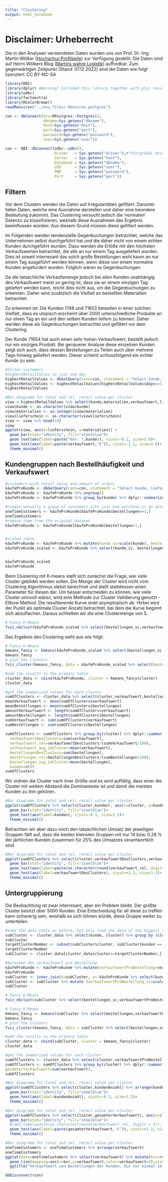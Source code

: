 ```yaml
---
title: "Clustering"
output: html_notebook
---
```


# Disclaimer: Urheberrecht
Die in den Analysen verwendeten Daten wurden uns von Prof. Dr.-Ing. Martin Wölker ([Hochschul-Profilseite](https://www.hs-kl.de/hochschule/profil/personenverzeichnis/detailanzeige-personen/person/martin-woelker)) zur Verfügung gestellt. Die Daten sind auf Herrn Wölkers Blog ([Martins wahre Logistik](https://martins-wahre-logistik.blogspot.com/2022/10/logistics-case-studies-der-lieferschein.html)) auffindbar. Zum gegenwärtigen Zeitpunkt (Stand: 07.12.2022) sind die Daten wie folgt lizenziert: CC BY-NC-SA



```r
library(DBI)
library(dplyr) #Warning! Included this library together with plyr results in the situation that summarize() is double defined. Need to be called by dplyr::summarize
library(odbc)
library(factoextra)
library(RColorBrewer)
readRenviron("../env_files/.Renviron.postgres")
```

```r
con <- dbConnect(drv=RPostgres::Postgres(),
                 dbname=Sys.getenv("dbname"),
                 host=Sys.getenv("host"),
                 port=Sys.getenv("port"),
                 password=Sys.getenv("password"),
                 user=Sys.getenv("user"))
```

```r
con <- DBI::dbConnect(odbc::odbc(),
                      Driver   = Sys.getenv("driver"),#"PostgreSQL Unicode",
                      Server   = Sys.getenv("host"),
                      Database = Sys.getenv("dbname"),
                      UID      = Sys.getenv("user"),
                      PWD      = Sys.getenv("password"),
                      Port     = Sys.getenv("port"))
```

## Filtern
Vor dem Clustern werden die Daten auf Irregularitäten gefiltert. Darunter fallen Daten, welche eine Ausnahme darstellen und daher eine beondere Bedeutung zukommt. Das Clustering versucht jedoch die 'normalen' Datenzu zu klsasifizieren, weshalb diese Ausnahmen das Ergebnis beeinflussen würden. Aus diesem Grund müssen diese gefiltert werden.

Im Folgenden werden tendenzielle Gegenbuchungen betrachtet, welche das Unternehmen selbst durchgeführt hat und die daher nicht von einem echten Kunden durchgeführt wurden. Dazu werden die Erlöße mit den höchsten Verkaufswerten betrachtet, die alle an nur einem Tag ausgeliefert wurden. Dies ist soweit interresant das solch große Bestellungen wohl kaum an nur einem Tag ausgeführt werden können, wenn diese von einem normalne Kunden angefordert wurden. Folglich wären es Gegenbuchungen.

Da die tatsächliche Verkaufsmenge jedoch bei allen Kunden unabhängig des Verkaufswert meist so gering ist, dass sie an einem einzigen Tag geliefert werden kann, reicht dies nicht aus, um die Gegenbuchungen zu erkennen. Daher wird zusätzlich die Vielfalt an bestellten Materialien betrachtet.

Zu erkennen ist:
Die Kunden 1748 und 71653 betsellen in einer solchen Vielfalt, dass es utopisch erscheint über 2000 unterschiedliche Produkte an nur einen Tag an ein und den selben Kunden liefern zu können. Daher werden diese als Gegenbuchungen betrachtet und gefiltert vor dem Clustering.

Der Kunde 71654 hat auch einen sehr hohen Verkaufswert, bestellt jedoch nur ein einziges Produkt. Bei genauerer Analyse diese einzelnen Kunden zeigt sich auch, dass dessen Bestellungen zu Teilen auch über mehrere Tage hinweg geliefert werden. Dieser scheint schlussfolgend ein echter Kunde zu sein.

```r
#filter customers
#highestRetailValues in just one day
highestRetailValues <- dbGetQuery(conn=con, statement = "Select kunde, lieferschein, count(distinct datum) as days, count(distinct materialnummer) as materialien, count(vk_preis_num) as references, sum(vk_preis_num) as verkaufswert From verkaeufe Where DATE_PART('week',datum) !=1 And DATE_PART('week',datum) !=53 Group By kunde,lieferschein Order By verkaufswert desc")
highestRetailValues <- highestRetailValues[highestRetailValues$days==1,]
highestRetailValues
```


```r
#Bar diagramm for total and rel. retail value per cluster
view <-highestRetailValues %>% select(kunde,materialien,verkaufswert,lieferschein)
view$kunde <- as.character(view$kunde)
view$materialien <- as.integer(view$materialien)
view$lieferschein <- as.character(view$lieferschein)
view <- view %>% head(10)
view
ggplot(view, aes(x=lieferschein, y=materialien)) +
  geom_bar(stat="identity", fill="steelblue")+
  geom_text(aes(label=paste("Knr: ",kunde)), vjust=-0.1, size=2.8)+
  geom_text(aes(label=paste(verkaufswert,"€")), vjust=-1.1, size=2.8)+
  theme_minimal()
```



## Kundengruppen nach Bestellhäufigkeit und Verkaufswert

```r
#customers with retail value and amount of orders
käufeProKunde <- dbGetQuery(conn=con, statement = "Select kunde, lieferschein, sum(vk_preis_num) as verkaufswert From verkaeufe Where DATE_PART('week',datum) !=1 AND DATE_PART('week',datum) !=53 AND kunde != 1748 AND kunde != 71653 Group By kunde,lieferschein")
käufeProKunde <- käufeProKunde %>% ungroup()
käufeProKunde <- käufeProKunde %>% group_by(kunde) %>% dplyr::summarize(bestellungen=n(), verkaufswert=sum(verkaufswert)) %>% arrange(desc(verkaufswert))

#create manually a group of customers with just one purchase or an extremely low yearly outcome, as they  most likely wont come again
oneTimeCustomers <- käufeProKunde[käufeProKunde$bestellungen==1,]
oneTimeCustomers
#remove them from the original dataset
käufeProKunde <- käufeProKunde[käufeProKunde$bestellungen>1,]


#scaled table
käufeProKunde <- käufeProKunde %>% mutate(kunde_sc=scale(kunde), bestellungen_sc=scale(bestellungen), verkaufswert_sc=scale(verkaufswert))
käufeProKunde_scaled <- käufeProKunde %>% select(kunde_sc, bestellungen_sc, verkaufswert_sc)


käufeProKunde_scaled
käufeProKunde
```

Beim Clustering mit K-means stellt sich zunächst die Frage, wie viele Cluster gebildet werden sollen. Die Menge der Cluster wird nicht vom Clustering Algorithmus slebst berechnet und stellt stattdessen einen Parameter für diesen dar. Um besser entscheiden zu können, wie viele Cluster sinnvoll wären, wird eine Methode zur Cluster Validierung genutzt - Ellbow Method.
Die resultierende Kurve sinkt asymptopisch ab. Hirbei wird der Punkt als optimale Cluster Anzahl betrachtet, bei dem die Kurve beginnt sich abzuflachen.
Daraus schließen wir die eine Clustermenge von 5.

```r
# Fancy K-Means
fviz_nbclust(käufeProKunde_scaled %>% select(bestellungen_sc,verkaufswert_sc), kmeans, nstart=100, method = "wss")
```

Das Ergebnis des Clustering sieht aus wie folgt:

```r
# Fancy K-Means
kmeans_fancy <- kmeans(käufeProKunde_scaled %>% select(bestellungen_sc,verkaufswert_sc), 5, nstart = 100)
kmeans_fancy
# plot the clusters
fviz_cluster(kmeans_fancy, data = käufeProKunde_scaled %>% select(bestellungen_skaliert=bestellungen_sc,verkaufswert_skaliert=verkaufswert_sc), geom = c("point"),ellipse.type = "convex")
```


```r
#add the results to the primary table
cluster_data <- cbind(käufeProKunde, cluster = kmeans_fancy$cluster)
cluster_data
```


```r
#get the summarised values for each cluster
sumOfClusters <- cluster_data %>% select(cluster,verkaufswert,bestellungen)
meanVerkaufswert <- mean(sumOfClusters$verkaufswert)
meanBestellungen <- mean(sumOfClusters$bestellungen)
amountVerkaufswert <- length(sumOfClusters$verkaufswert)
amountBestellungen <- length(sumOfClusters$bestellungen)
sumVerkaufswert <- sum(sumOfClusters$verkaufswert)
sumBestellungen <- sum(sumOfClusters$bestellungen)
  
sumOfClusters <- sumOfClusters %>% group_by(cluster) %>% dplyr::summarize(
  verkaufswertDesClusters=sum(verkaufswert),
  verkaufswert_rel=verkaufswertDesClusters/(sumVerkaufswert/100),
  verkaufswert_avg_imCluster=mean(verkaufswert),
  bestellungenDesClusters=sum(bestellungen),
  bestellungen_rel=bestellungenDesClusters/(sumBestellungen/100),
  bestellungen_avg_imCluster=mean(bestellungen),
  kunden=n())
sumOfClusters
```

Wir ordnen die Cluster nach ihrer Größe und es wird auffällig, dass einer die Cluster mit weitem Abstand die Dominanteste ist und damit die meisten Kunden zu ihm gehören.

```r
#Bar diagramm for total and rel. retail value per cluster
ggplot(sumOfClusters %>% select(cluster,kunden), aes(x=cluster, y=kunden)) +
  geom_bar(stat="identity", fill="steelblue")+
  geom_text(aes(label=kunden), vjust=-0.3, size=3.5)+
  theme_minimal()
```

Betrachten wir aber dazu noch den tatsächlichen Umsatz der jeweiligen Gruppen fällt auf, dass die beiden kleinsten Gruppen mit nur 14 bzw. 0.26 % der järhlichen Kunden zusammen für 25% des Umsatzes verantwortlich sind.

```r
#Bar diagramm for total and rel. retail value per cluster
ggplot(sumOfClusters %>% select(cluster,verkaufswertDesClusters,verkaufswert_rel), aes(x=cluster, y=verkaufswertDesClusters)) +
  geom_bar(stat="identity", fill="steelblue")+
  geom_text(aes(label=paste(as.character(round(verkaufswert_rel, digits = 2)),"%")), vjust=+3, size=3.5)+
  geom_text(aes(label=verkaufswertDesClusters), vjust=+1.3, size=3.5)+
  theme_minimal()
```

## Untergruppierung
Die Beobachtung ist zwar interresant, aber ein Problem bleibt. Der größte Cluster besitzt über 5000 Kunden. Eine Entscheidung für all diese zu treffen kann schwierig sein, weshalb es sich lohnen würde, diese Gruppe weiter zu unterteilen.

```r
#take the data table as before, but only read the data of the biggest cluster
subCluster <- cluster_data %>% select(kunde, cluster) %>% group_by (cluster) %>% dplyr::summarize(kunden=n())
subCluster
targetClusterNumber <- subset(subCluster$cluster, subCluster$kunden == max(subCluster$kunden))
targetClusterNumber
subCluster <- cluster_data[cluster_data$cluster==targetClusterNumber,] %>% select(-cluster)

```


```r
#berechen den verkaufswert pro Bestellung
käufeProKunde <- käufeProKunde %>% mutate(verkaufswertProBestellung=verkaufswert/bestellungen)
käufeProKunde
subCluster <- inner_join(x=subCluster, y= käufeProKunde %>% select(kunde,verkaufswertProBestellung),by="kunde")
subCluster <- subCluster %>% mutate (verkaufswertProBestellung_sc=scale(subCluster$verkaufswertProBestellung))
subCluster
```

```r
# Fancy K-Means
fviz_nbclust(subCluster %>% select(bestellungen_sc,verkaufswertProBestellung_sc), kmeans, nstart=100, method = "wss")
```

```r
# Fancy K-Means
kmeans_fancy <- kmeans(subCluster %>% select(bestellungen,verkaufswertProBestellung), 4, nstart = 100)
kmeans_fancy
# plot the clusters
fviz_cluster(kmeans_fancy, data = subCluster %>% select(bestellungen,verkaufswertProBestellung), geom = c("point"),ellipse.type = "convex")
```

```r
#add the results to the primary table
cluster_data <- cbind(subCluster, cluster = kmeans_fancy$cluster)
cluster_data
```

```r
#get the summarised values for each cluster
sumOfClusters <- cluster_data %>% select(cluster,verkaufswertProBestellung,bestellungen,verkaufswert)
sumOfClusters <- sumOfClusters %>% group_by(cluster) %>% dplyr::summarize(kundenAnzahl=n(),durchschnittlicheBestellungenImJahr=sum(bestellungen)/n(),minBestellungenProKunde=min(bestellungen),maxBestellungenProKunde=max(bestellungen),                              minVerkaufswertProKundeImJahr=min(verkaufswert),maxVerkaufswertProKundeImJahr=max(verkaufswert), 
gesamterVerkaufswert=sum(verkaufswert),                                                                        minDurchschnittsVerkaufswertProKundeUndBestellung=min(verkaufswertProBestellung), maxDurchschnittsVerkaufswertProKundeUndBestellung=max(verkaufswertProBestellung))
sumOfClusters
```

```r
#Bar diagramm for total and rel. retail value per cluster
ggplot(sumOfClusters %>% select(cluster,kundenAnzahl) %>% arrange(kundenAnzahl), aes(x=cluster, y=kundenAnzahl)) +
  geom_bar(stat="identity", fill="steelblue")+
  geom_text(aes(label=kundenAnzahl), vjust=-0.3, size=3.5)+
  theme_minimal()
```

```r
#Bar diagramm for total and rel. retail value per cluster
ggplot(sumOfClusters %>% select(cluster,gesamterVerkaufswert), aes(x=cluster, y=gesamterVerkaufswert)) +
  geom_bar(stat="identity", fill="steelblue")+
  #(aes(label=paste(as.character(round(verkaufswert_rel, digits = 2)),"%")), vjust=+3, size=3.5)+
  geom_text(aes(label=paste(gesamterVerkaufswert,'€')), vjust=+1.3, size=3.5)+
  theme_minimal()
```

```r
#Bar diagramm for total and rel. retail value per cluster
oneTimeCustomers <- oneTimeCustomers %>% arrange(verkaufswert)
oneTimeCustomers
ggplot(data=oneTimeCustomers %>% select(verkaufswert) %>% mutate(knr=row_number()), aes(x=knr, y=verkaufswert)) +
  geom_line(mapping=aes(x=knr,y=verkaufswert,color=verkaufswert>5),size=1)+
  ggtitle("Verkaufswert von Bestellungen der Kunden, die nur einmal im Jahr eingekauft haben")
```


```r
dbDisconnect(con)
```